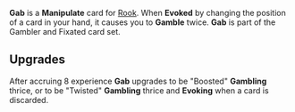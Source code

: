 {{Card
|character = Rook
|rarity = Uncommon
|decktype = Negotiation
|cardtype = Manipulate
|keywords = [[Gamble]], [[Evoke]], [[Prepare]], [[Unplayable]], [[Expend]]
|upgradeable = Yes
|expreq = 8
|upgrade1 = Boosted Gab
|upgrade2 = Twisted Gab}}
'''Gab''' is a '''Manipulate''' card for [[Rook]]. When '''Evoked''' by changing the position of a card in your hand, it causes you to '''Gamble''' twice. '''Gab''' is part of the Gambler and Fixated card set.

==Upgrades==
After accruing 8 experience '''Gab''' upgrades to be "Boosted" '''Gambling''' thrice, or to be "Twisted" '''Gambling''' thrice and '''Evoking''' when a card is discarded.